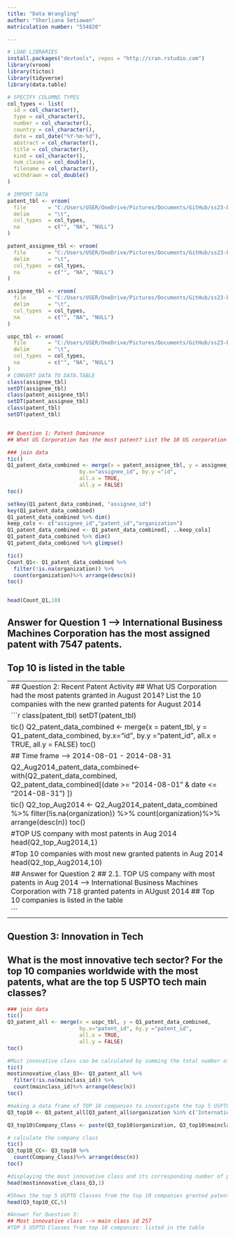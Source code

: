 ```yaml
---
title: "Data Wrangling"
author: "Sherliana Setiawan"
matriculation number: "534820" 

---
```


```r
# LOAD LIBRARIES
install.packages("devtools", repos = "http://cran.rstudio.com")
library(vroom)
library(tictoc)
library(tidyverse)
library(data.table)

# SPECIFY COLUMNS TYPES
col_types <- list(
  id = col_character(),
  type = col_character(),
  number = col_character(),
  country = col_character(),
  date = col_date("%Y-%m-%d"),
  abstract = col_character(),
  title = col_character(),
  kind = col_character(),
  num_claims = col_double(),
  filename = col_character(),
  withdrawn = col_double()
)

# IMPORT DATA
patent_tbl <- vroom(
  file       = "C:/Users/USER/OneDrive/Pictures/Documents/GitHub/ss23-bdsb-sherlianas/content/data/Patent_data_reduced/patent.tsv", 
  delim      = "\t", 
  col_types  = col_types,
  na         = c("", "NA", "NULL")
)

patent_assignee_tbl <- vroom(
  file       = "C:/Users/USER/OneDrive/Pictures/Documents/GitHub/ss23-bdsb-sherlianas/content/data/Patent_data_reduced/patent_assignee.tsv", 
  delim      = "\t", 
  col_types  = col_types,
  na         = c("", "NA", "NULL")
)

assignee_tbl <- vroom(
  file       = "C:/Users/USER/OneDrive/Pictures/Documents/GitHub/ss23-bdsb-sherlianas/content/data/Patent_data_reduced/assignee.tsv", 
  delim      = "\t", 
  col_types  = col_types,
  na         = c("", "NA", "NULL")
)

uspc_tbl <- vroom(
  file       = "C:/Users/USER/OneDrive/Pictures/Documents/GitHub/ss23-bdsb-sherlianas/content/data/Patent_data_reduced/uspc.tsv", 
  delim      = "\t", 
  col_types  = col_types,
  na         = c("", "NA", "NULL")
)
# CONVERT DATA TO DATA.TABLE
class(assignee_tbl)
setDT(assignee_tbl)
class(patent_assignee_tbl)
setDT(patent_assignee_tbl)
class(patent_tbl)
setDT(patent_tbl)


## Question 1: Patent Dominance 
## What US Corporation has the most patent? List the 10 US corporation with the most assigned patents.

### join data
tic()
Q1_patent_data_combined <- merge(x = patent_assignee_tbl, y = assignee_tbl, 
                       by.x="assignee_id", by.y ="id",
                       all.x = TRUE, 
                       all.y = FALSE)
toc()

setkey(Q1_patent_data_combined, "assignee_id")
key(Q1_patent_data_combined)
Q1_patent_data_combined %>% dim()
keep_cols <- c("assignee_id","patent_id","organization")
Q1_patent_data_combined <- Q1_patent_data_combined[, ..keep_cols]
Q1_patent_data_combined %>% dim()
Q1_patent_data_combined %>% glimpse()

tic()
Count_Q1<- Q1_patent_data_combined %>%
  filter(!is.na(organization)) %>%
  count(organization)%>% arrange(desc(n))
toc()


head(Count_Q1,10)
```
## Answer for Question 1 --> International Business Machines Corporation has the most assigned patent with 7547 patents. 
## Top 10 is listed in the table 

-----------------------------------------------------------------------------------------------
## Question 2: Recent Patent Activity 
## What US Corporation had the most patents granted in August 2014? List the 10 companies with the new granted patents for August 2014

```r
class(patent_tbl)
setDT(patent_tbl)

tic()
Q2_patent_data_combined <- merge(x = patent_tbl, y = Q1_patent_data_combined, 
                        by.x="id", by.y ="patent_id",
                        all.x = TRUE, 
                        all.y = FALSE)
toc()

## Time frame --> 2014-08-01 - 2014-08-31 

Q2_Aug2014_patent_data_combined<- with(Q2_patent_data_combined, Q2_patent_data_combined[(date >= "2014-08-01" & date <= "2014-08-31") ])

tic()
Q2_top_Aug2014 <- Q2_Aug2014_patent_data_combined %>%
  filter(!is.na(organization)) %>%
  count(organization)%>% arrange(desc(n))
toc()

#TOP US company with most patents in Aug 2014 
head(Q2_top_Aug2014,1)

#Top 10 companies with most new granted patents in Aug 2014
head(Q2_top_Aug2014,10)

## Answer for Question 2
## 2.1. TOP US company with most patents in Aug 2014 --> International Business Machines Corporation with 718 granted patents in AUgust 2014
## Top 10 companies is listed in the table 

```
-------------------------------------------------------------------------------------------
## Question 3: Innovation in Tech
## What is the most innovative tech sector? For the top 10 companies worldwide with the most patents, what are the top 5 USPTO tech main classes? 

```r
### join data
tic()
Q3_patent_all <- merge(x = uspc_tbl, y = Q1_patent_data_combined, 
                       by.x="patent_id", by.y ="patent_id",
                       all.x = TRUE, 
                       all.y = FALSE)
toc()

#Most innovative class can be calculated by summing the total number of patents for each class
tic()
mostinnovative_class_Q3<- Q3_patent_all %>%
  filter(!is.na(mainclass_id)) %>%
  count(mainclass_id)%>% arrange(desc(n))
toc()

#making a data frame of TOP 10 companies to investigate the top 5 USPTO
Q3_top10 <- Q3_patent_all[Q3_patent_all$organization %in% c('International Business Machines Corporation','Samsung Electronics Co., Ltd.','Canon Kabushiki Kaisha','Sony Corporation','Microsoft Corporation','Google Inc.','Kabushiki Kaisha Toshiba','QUALCOMM Incorporated','LG Electronics Inc.','Panasonic Corporation'),]

Q3_top10$Company_Class <- paste(Q3_top10$organization, Q3_top10$mainclass_id)

# calculate the company class
tic()
Q3_top10_CC<- Q3_top10 %>%
  count(Company_Class)%>% arrange(desc(n))
toc()

#displaying the most innovative class and its corresponding number of patents of that class
head(mostinnovative_class_Q3,1)

#Shows the top 5 USPTO Classes from the top 10 companies granted patents
head(Q3_top10_CC,5)

#Answer for Question 3:
## Most innovative class --> main class id 257 
#TOP 5 USPTO Classes from top 10 companies: listed in the table
```